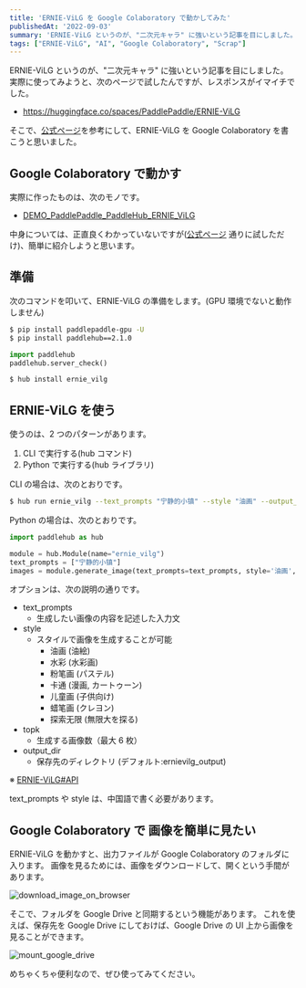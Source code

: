 ```yaml
---
title: 'ERNIE-ViLG を Google Colaboratory で動かしてみた'
publishedAt: '2022-09-03'
summary: 'ERNIE-ViLG というのが、"二次元キャラ" に強いという記事を目にしました。実際に使ってみようと、次のページで試したんですが、レスポンスがイマイチでした。そこで、次の記事を参考にして、ERNIE-ViLG を Google Colaboratory で動かすようにしました。'
tags: ["ERNIE-ViLG", "AI", "Google Colaboratory", "Scrap"]
---
```


ERNIE-ViLG というのが、"二次元キャラ" に強いという記事を目にしました。
実際に使ってみようと、次のページで試したんですが、レスポンスがイマイチでした。

- https://huggingface.co/spaces/PaddlePaddle/ERNIE-ViLG

そこで、[公式ページ](https://github.com/PaddlePaddle/PaddleHub/tree/develop/modules/image/text_to_image/ernie_vilg)を参考にして、ERNIE-ViLG を Google Colaboratory を書こうと思いました。

## Google Colaboratory で動かす

実際に作ったものは、次のモノです。

- [DEMO_PaddlePaddle_PaddleHub_ERNIE_ViLG](https://colab.research.google.com/github/silverbirder/DEMO-PaddlePaddle-PaddleHub-ERNIE-ViLG/blob/main/src/DEMO_PaddlePaddle_PaddleHub_ERNIE_ViLG.ipynb)

中身については、正直良くわかっていないですが([公式ページ](https://github.com/PaddlePaddle/PaddleHub/tree/develop/modules/image/text_to_image/ernie_vilg) 通りに試しただけ)、簡単に紹介しようと思います。

## 準備

次のコマンドを叩いて、ERNIE-ViLG の準備をします。(GPU 環境でないと動作しません)

```bash
$ pip install paddlepaddle-gpu -U
$ pip install paddlehub==2.1.0
```

```python
import paddlehub
paddlehub.server_check()
```

```bash
$ hub install ernie_vilg
```

## ERNIE-ViLG を使う

使うのは、2 つのパターンがあります。

1. CLI で実行する(hub コマンド)
2. Python で実行する(hub ライブラリ)

CLI の場合は、次のとおりです。

```bash
$ hub run ernie_vilg --text_prompts "宁静的小镇" --style "油画" --output_dir ernie_vilg_out
```

Python の場合は、次のとおりです。

```python
import paddlehub as hub

module = hub.Module(name="ernie_vilg")
text_prompts = ["宁静的小镇"]
images = module.generate_image(text_prompts=text_prompts, style='油画', output_dir='./ernie_vilg_out/')
```

オプションは、次の説明の通りです。

- text_prompts
  - 生成したい画像の内容を記述した入力文
- style
  - スタイルで画像を生成することが可能
    - 油画 (油絵)
    - 水彩 (水彩画)
    - 粉笔画 (パステル)
    - 卡通 (漫画, カートゥーン)
    - 儿童画 (子供向け)
    - 蜡笔画 (クレヨン)
    - 探索无限 (無限大を探る)
- topk
  - 生成する画像数（最大 6 枚）
- output_dir
  - 保存先のディレクトリ (デフォルト:ernievilg_output)

※ [ERNIE-ViLG#API](https://github.com/PaddlePaddle/PaddleHub/tree/develop/modules/image/text_to_image/ernie_vilg#3api)

text_prompts や style は、中国語で書く必要があります。

## Google Colaboratory で 画像を簡単に見たい

ERNIE-ViLG を動かすと、出力ファイルが Google Colaboratory のフォルダに入ります。
画像を見るためには、画像をダウンロードして、開くという手間があります。

<Image
  src="https://res.cloudinary.com/silverbirder/image/upload/v1662183656/silver-birder.github.io/blog/download_image_on_browser.png"
  width={1854}
  height={1152}
  alt="download_image_on_browser"
/>

そこで、フォルダを Google Drive と同期するという機能があります。
これを使えば、保存先を Google Drive にしておけば、Google Drive の UI 上から画像を見ることができます。

<Image
  src="https://res.cloudinary.com/silverbirder/image/upload/v1662183656/silver-birder.github.io/blog/mount_google_drive.png"
  width={2030}
  height={1254}
  alt="mount_google_drive"
/>

めちゃくちゃ便利なので、ぜひ使ってみてください。

